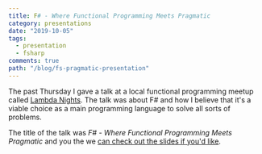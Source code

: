 ```yaml
---
title: F# - Where Functional Programming Meets Pragmatic
category: presentations
date: "2019-10-05"
tags:
  - presentation
  - fsharp
comments: true
path: "/blog/fs-pragmatic-presentation"
---
```


The past Thursday I gave a talk at a local functional programming meetup called
[Lambda Nights](https://www.meetup.com/Lambda-Nights/). The talk was about F#
and how I believe that it's a viable choice as a main programming language to
solve all sorts of problems.

The title of the talk was _F# - Where Functional Programming Meets Pragmatic_
and you the we
[can check out the slides if you'd like](/fs-pragmatic-presentation).
